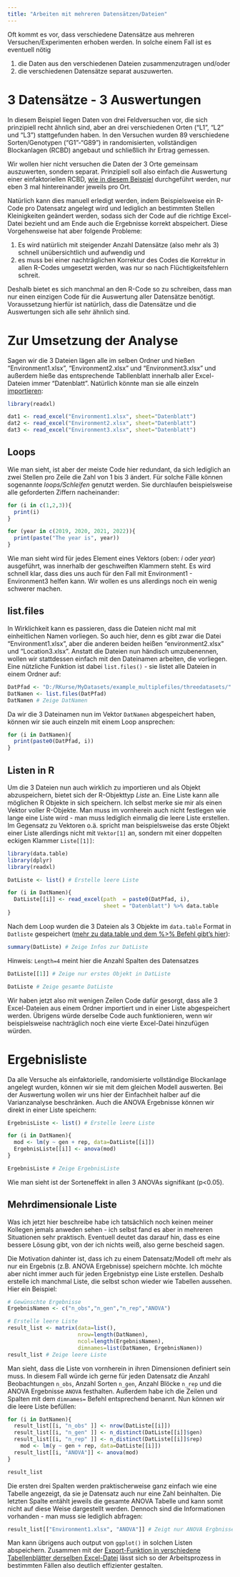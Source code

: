 ```yaml
---
title: "Arbeiten mit mehreren Datensätzen/Dateien"
---
```


Oft kommt es vor, dass verschiedene Datensätze aus mehreren Versuchen/Experimenten erhoben werden. In solche einem Fall ist es eventuell nötig

1. die Daten aus den verschiedenen Dateien zusammenzutragen und/oder
2. die verschiedenen Datensätze separat auszuwerten.

# 3 Datensätze - 3 Auswertungen
In diesem Beispiel liegen Daten von drei Feldversuchen vor, die sich prinzipiell recht ähnlich sind, aber an drei verschiedenen Orten ("L1", "L2" und "L3") stattgefunden haben. In den Versuchen wurden 89 verschiedene Sorten/Genotypen ("G1"-"G89") in randomisierten, vollständigen Blockanlagen (RCBD) angebaut und schließlich ihr Ertrag gemessen.

Wir wollen hier nicht versuchen die Daten der 3 Orte gemeinsam auszuwerten, sondern separat. Prinzipiell soll also einfach die Auswertung einer einfaktoriellen RCBD, [wie in diesem Beispiel](1F_rcbd.html) durchgeführt werden, nur eben 3 mal hintereinander jeweils pro Ort.

Natürlich kann dies manuell erledigt werden, indem Beispielsweise ein R-Code pro Datensatz angelegt wird und lediglich an bestimmten Stellen Kleinigkeiten geändert werden, sodass sich der Code auf die richtige Excel-Datei bezieht und am Ende auch die Ergebnisse korrekt abspeichert. Diese Vorgehensweise hat aber folgende Probleme:

1. Es wird natürlich mit steigender Anzahl Datensätze (also mehr als 3) schnell unübersichtlich und aufwendig und
2. es muss bei einer nachträglichen Korrektur des Codes die Korrektur in allen R-Codes umgesetzt werden, was nur so nach Flüchtigkeitsfehlern schreit.

Deshalb bietet es sich manchmal an den R-Code so zu schreiben, dass man nur einen einzigen Code für die Auswertung aller Datensätze benötigt. Voraussetzung hierfür ist natürlich, dass die Datensätze und die Auswertungen sich alle sehr ähnlich sind. 

# Zur Umsetzung der Analyse
Sagen wir die 3 Dateien lägen alle im selben Ordner und hießen "Environment1.xlsx", "Environment2.xlsx" und "Environment3.xlsx" und außerdem hieße das entsprechende Tabllenblatt innerhalb aller Excel-Dateien immer "Datenblatt". Natürlich könnte man sie alle einzeln [importieren](DatR_ImportExport.html):

```r
library(readxl)

dat1 <- read_excel("Environment1.xlsx", sheet="Datenblatt")
dat2 <- read_excel("Environment2.xlsx", sheet="Datenblatt")
dat3 <- read_excel("Environment3.xlsx", sheet="Datenblatt")
```

## Loops
Wie man sieht, ist aber der meiste Code hier redundant, da sich lediglich an zwei Stellen pro Zeile die Zahl von 1 bis 3 ändert. Für solche Fälle können sogenannte *loops/Schleifen* genutzt werden. Sie durchlaufen beispielsweise alle geforderten Ziffern nacheinander:

<div class = "row"> <div class = "col-md-6">
```r
for (i in c(1,2,3)){
  print(i)
}
```
</div> <div class = "col-md-6">
```r
for (year in c(2019, 2020, 2021, 2022)){
  print(paste("The year is", year))
}
```
</div> </div>

Wie man sieht wird für jedes Element eines Vektors (oben: *i* oder *year*) ausgeführt, was innerhalb der geschweiften Klammern steht. Es wird schnell klar, dass dies uns auch für den Fall mit Environment1 - Environment3 helfen kann. Wir wollen es uns allerdings noch ein wenig schwerer machen.

## list.files
In Wirklichkeit kann es passieren, dass die Dateien nicht mal mit einheitlichen Namen vorliegen. So auch hier, denn es gibt zwar die Datei "Environment1.xlsx", aber die anderen beiden heißen "environment2.xlsx" und "Location3.xlsx". Anstatt die Dateien nun händisch umzubenennen, wollen wir stattdessen einfach mit den Dateinamen arbeiten, die vorliegen. Eine nützliche Funktion ist dabei `list.files()` - sie listet alle Dateien in einem Ordner auf:

```r
DatPfad <- "D:/RKurse/MyDatasets/example_multiplefiles/threedatasets/"
DatNamen <- list.files(DatPfad)
DatNamen # Zeige DatNamen
```

Da wir die 3 Dateinamen nun im Vektor `DatNamen` abgespeichert haben, können wir sie auch einzeln mit einem Loop ansprechen:

```r
for (i in DatNamen){
  print(paste0(DatPfad, i))
}
```

## Listen in R

Um die 3 Dateien nun auch wirklich zu importieren und als Objekt abzuspeichern, bietet sich der R-Objekttyp *Liste* an. Eine Liste kann alle möglichen R Objekte in sich speichern. Ich selbst merke sie mir als einen Vektor voller R-Objekte. Man muss im vornherein auch nicht festlegen wie lange eine Liste wird - man muss lediglich einmalig die leere Liste erstellen. Im Gegensatz zu Vektoren o.ä. spricht man beispielsweise das erste Objekt einer Liste allerdings nicht mit `Vektor[1]` an, sondern mit einer doppelten eckigen Klammer `Liste[[1]]`:

```r
library(data.table)
library(dplyr)
library(readxl)

DatListe <- list() # Erstelle leere Liste

for (i in DatNamen){
  DatListe[[i]] <- read_excel(path  = paste0(DatPfad, i),
                              sheet = "Datenblatt") %>% data.table
}
```

Nach dem Loop wurden die 3 Dateien als 3 Objekte im `data.table` Format in `Datliste` gespeichert ([mehr zu data.table und dem %>% Befehl gibt's hier](DatR_MoreAdvanced.html)):

<div class = "row"> <div class = "col-md-6">
```r
summary(DatListe) # Zeige Infos zur DatListe
```
Hinweis: `Length=4` meint hier die Anzahl Spalten des Datensatzes
```r
DatListe[[1]] # Zeige nur erstes Objekt in DatListe
```
</div> <div class = "col-md-6">
```r
DatListe # Zeige gesamte DatListe
```
</div> </div>

Wir haben jetzt also mit wenigen Zeilen Code dafür gesorgt, dass alle 3 Excel-Dateien aus einem Ordner importiert und in einer Liste abgespeichert werden. Übrigens würde derselbe Code auch funktionieren, wenn wir beispielsweise nachträglich noch eine vierte Excel-Datei hinzufügen würden. 

# Ergebnisliste
Da alle Versuche als einfaktorielle, randomisierte vollständige Blockanlage angelegt wurden, können wir sie mit dem gleichen Modell auswerten. Bei der Auswertung wollen wir uns hier der Einfachheit halber auf die Varianzanalyse beschränken. Auch die ANOVA Ergebnisse können wir direkt in einer Liste speichern:

```r
ErgebnisListe <- list() # Erstelle leere Liste

for (i in DatNamen){
  mod <- lm(y ~ gen + rep, data=DatListe[[i]])
  ErgebnisListe[[i]] <- anova(mod)
}

ErgebnisListe # Zeige ErgebnisListe
```

Wie man sieht ist der Sorteneffekt in allen 3 ANOVAs signifikant (p<0.05).

## Mehrdimensionale Liste
Was ich jetzt hier beschreibe habe ich tatsächlich noch keinen meiner Kollegen jemals anweden sehen - ich selbst fand es aber in mehreren Situationen sehr praktisch. Eventuell deutet das darauf hin, dass es eine bessere Lösung gibt, von der ich nichts weiß, also gerne bescheid sagen.

Die Motivation dahinter ist, dass ich zu einem Datensatz/Modell oft mehr als nur ein Ergebnis (z.B. ANOVA Ergebnisse) speichern möchte. Ich möchte aber nicht immer auch für jeden Ergebnistyp eine Liste erstellen. Deshalb erstelle ich manchmal Liste, die selbst schon wieder wie Tabellen aussehen. Hier ein Beispiel:

```r
# Gewünschte Ergebnisse
ErgebnisNamen <- c("n_obs","n_gen","n_rep","ANOVA")

# Erstelle leere Liste
result_list <- matrix(data=list(), 
                      nrow=length(DatNamen), 
                      ncol=length(ErgebnisNamen), 
                      dimnames=list(DatNamen, ErgebnisNamen))
result_list # Zeige leere Liste
```

Man sieht, dass die Liste von vornherein in ihren Dimensionen definiert sein muss. In diesem Fall würde ich gerne für jeden Datensatz die Anzahl Beobachtungen `n_obs`, Anzahl Sorten `n_gen`, Anzahl Blöcke `n_rep` und die ANOVA Ergebnisse `ANOVA` festhalten. Außerdem habe ich die Zeilen und Spalten mit dem `dimnames=` Befehl entsprechend benannt. Nun können wir die leere Liste befüllen:

```r

for (i in DatNamen){
  result_list[[i, "n_obs" ]] <- nrow(DatListe[[i]]) 
  result_list[[i, "n_gen" ]] <- n_distinct(DatListe[[i]]$gen) 
  result_list[[i, "n_rep" ]] <- n_distinct(DatListe[[i]]$rep) 
    mod <- lm(y ~ gen + rep, data=DatListe[[i]])
  result_list[[i, "ANOVA"]] <- anova(mod)
}

result_list
```

Die ersten drei Spalten werden praktischerweise ganz einfach wie eine Tabelle angezeigt, da sie je Datensatz auch nur eine Zahl beinhalten. Die letzten Spalte entählt jeweils die gesamte ANOVA Tabelle und kann somit nicht auf diese Weise dargestellt werden. Dennoch sind die Informationen vorhanden - man muss sie lediglich abfragen:

```r
result_list[["Environment1.xlsx", "ANOVA"]] # Zeigt nur ANOVA Ergbnisse des Datensates Environment1.xlsx. Übrigens funktioniert result_list[[1, "ANOVA"]] auch!
```

Man kann übrigens auch output von `ggplot()` in solchen Listen abspeichern. Zusammen mit der [Export-Funktion in verschiedene Tabellenblätter derselben Excel-Datei](DatR_ImportExport.html) lässt sich so der Arbeitsprozess in bestimmten Fällen also deutlich effizienter gestalten.

